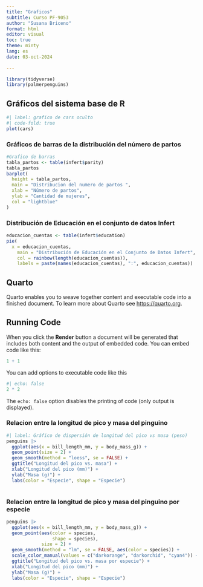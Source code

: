 ---
title: "Graficos"
subtitle: Curso PF-9053
author: "Susana Briceno"
format: html
editor: visual
toc: true
theme: minty
lang: es
date: 03-oct-2024
    
---
```{r}
library(tidyverse)
library(palmerpenguins)
```


<!-- formato word .docx -->
<!-- formar ppt: .pptx -->
<!-- para ocultar se coloca: #| echo: false -->

## Gráficos del sistema base de R
```{r}
#| label: grafico de cars oculto
#| code-fold: true
plot(cars)
```

### Gráficos de barras de la distribución del número de partos
```{r}
#Grafico de barras
tabla_partos <- table(infert$parity)
tabla_partos
barplot(
  height = tabla_partos,
  main = "Distribucion del numero de partos ",
  xlab = "Número de partos",
  ylab = "Cantidad de mujeres",
  col = "lightblue"
)


```

### Distribución de Educación en el conjunto de datos Infert
```{r}
educacion_cuentas <- table(infert$education)
pie(
  x = educacion_cuentas, 
    main = "Distribución de Educación en el Conjunto de Datos Infert",
    col = rainbow(length(educacion_cuentas)),
    labels = paste(names(educacion_cuentas), ":", educacion_cuentas))

```



## Quarto

Quarto enables you to weave together content and executable code into a finished document. To learn more about Quarto see <https://quarto.org>.

## Running Code

When you click the **Render** button a document will be generated that includes both content and the output of embedded code. You can embed code like this:

```{r}
1 + 1
```

You can add options to executable code like this

```{r}
#| echo: false
2 * 2
```

The `echo: false` option disables the printing of code (only output is displayed).


<!-- para usar funciones con conflicto se coloca dplyr:filter() stats:filter() -->
<!-- los :: se usan opara llamar funciones de los paquetes especificos-->

### Relacion entre la longitud de pico y masa del pinguino

```{r}
#| label: Gráfico de dispersión de longitud del pico vs masa (peso)
penguins |>
  ggplot(aes(x = bill_length_mm, y = body_mass_g)) +
  geom_point(size = 2) +
  geom_smooth(method = "loess", se = FALSE) +
  ggtitle("Longitud del pico vs. masa") +
  xlab("Longitud del pico (mm)") +
  ylab("Masa (g)") +
  labs(color = "Especie", shape = "Especie")
  
```
### Relacion entre la longitud de pico y masa del pinguino por especie

```{r}
penguins |>
  ggplot(aes(x = bill_length_mm, y = body_mass_g)) +
  geom_point(aes(color = species,
                 shape = species),
             size = 2) +
  geom_smooth(method = "lm", se = FALSE, aes(color = species)) +
  scale_color_manual(values = c("darkorange", "darkorchid", "cyan4")) +
  ggtitle("Longitud del pico vs. masa por especie") +
  xlab("Longitud del pico (mm)") +
  ylab("Masa (g)") +
  labs(color = "Especie", shape = "Especie")
```

